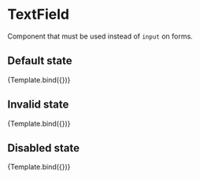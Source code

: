
<Meta title="Components/Common/Form/TextField" component={TextField} />

# TextField

Component that must be used instead of `input` on forms.


<ArgsTable of={TextField} />

## Default state

<Canvas>
  <Story
    name="Default"
    args={{
      label: 'Name',
      placeholder: 'Insert your name',
      fieldName: 'name',
    }}
  >
    {Template.bind({})}
  </Story>
</Canvas>

## Invalid state

<Canvas>
  <Story
    name="Invalid"
    args={{
      label: 'Username',
      placeholder: 'Insert your username',
      value: '@#!!',
      isInvalid: true,
      invalidMessage: 'Special characters not allowed',
      fieldName: 'username',
    }}
  >
    {Template.bind({})}
  </Story>
</Canvas>

## Disabled state

<Canvas>
  <Story
    name="Disabled"
    args={{
      label: 'Confirm password',
      placeholder: 'Re-type your password',
      isInvalid: false,
      invalidMessage: 'Passwords do not match',
      fieldName: 'password-confirmation',
      disabled: true,
      disabledMessage: 'Create a password first',
    }}
  >
    {Template.bind({})}
  </Story>
</Canvas>
